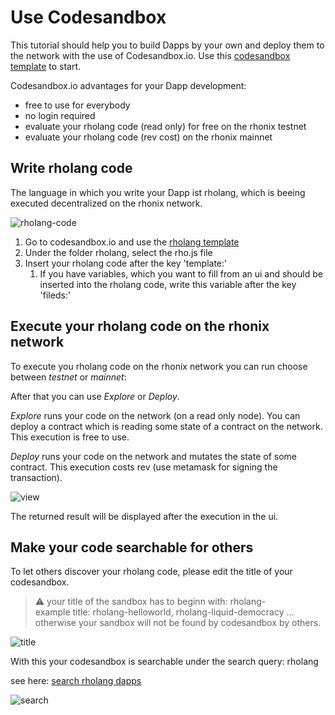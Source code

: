 # Use Codesandbox

This tutorial should help you to build Dapps by your own and deploy them to the network with the use of Codesandbox.io. Use this [codesandbox template](https://codesandbox.io/s/rholang-template-jd55p?file=/src/rholang/rho.js) to start.

Codesandbox.io advantages for your Dapp development:

- free to use for everybody
- no login required
- evaluate your rholang code (read only) for free on the rhonix testnet
- evaluate your rholang code (rev cost) on the rhonix mainnet

## Write rholang code

The language in which you write your Dapp ist rholang, which is beeing executed decentralized on the rhonix network.

![rholang-code](public/images/docs/build/codesandbox/rho-file.png)

1. Go to codesandbox.io and use the [rholang template](https://codesandbox.io/s/rholang-template-jd55p?file=/src/rholang/rho.js)
1. Under the folder rholang, select the rho.js file
1. Insert your rholang code after the key 'template:'
   1. If you have variables, which you want to fill from an ui and should be inserted into the rholang code, write this variable after the key 'fileds:'

## Execute your rholang code on the rhonix network

To execute you rholang code on the rhonix network you can run choose between _testnet_ or _mainnet_:

After that you can use _Explore_ or _Deploy_.

_Explore_ runs your code on the network (on a read only node). You can deploy a contract which is reading some state of a contract on the network. This execution is free to use.

_Deploy_ runs your code on the network and mutates the state of some contract. This execution costs rev (use metamask for signing the transaction).

![view](public/images/docs/build/codesandbox/rho-view.png)

The returned result will be displayed after the execution in the ui.

## Make your code searchable for others

To let others discover your rholang code, please edit the title of your codesandbox.

> ⚠️ your title of the sandbox has to beginn with: rholang-  
> example title: rholang-helloworld, rholang-liquid-democracy ...  
> otherwise your sandbox will not be found by codesandbox by others.

![title](public/images/docs/build/codesandbox/rho-title.png)

With this your codesandbox is searchable under the search query: rholang

see here: [search rholang dapps](https://codesandbox.io/search?refinementList%5Btags%5D=&refinementList%5Bnpm_dependencies.dependency%5D=&page=1&configure%5BhitsPerPage%5D=12&query=rholang%20)

![search](public/images/docs/build/codesandbox/rho-search.png)
